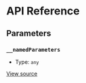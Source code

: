 # API Reference

## Parameters

### `__namedParameters`

- Type: `any`

[View source](https://github.com/vtex/shoreline/blob/39cc98e91/packages/date/src/calendar/calendar-provider.tsx#L10)
